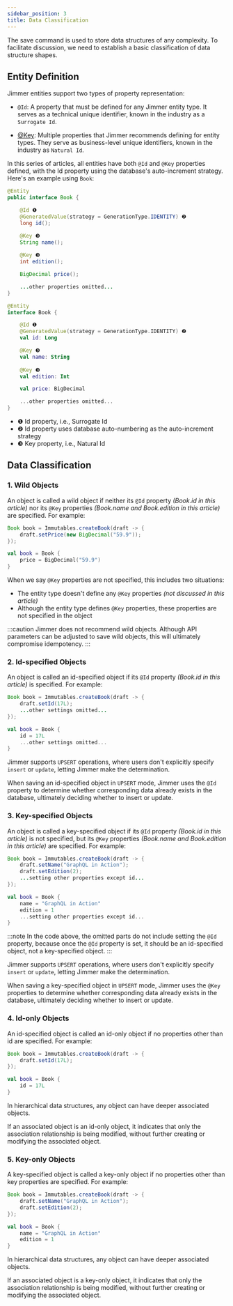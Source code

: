 ```yaml
---
sidebar_position: 3
title: Data Classification
---
```



The save command is used to store data structures of any complexity. To facilitate discussion, we need to establish a basic classification of data structure shapes.

## Entity Definition

Jimmer entities support two types of property representation:

- `@Id`: A property that must be defined for any Jimmer entity type. It serves as a technical unique identifier, known in the industry as a `Surrogate Id`.

- [@Key](../../mapping/advanced/key): Multiple properties that Jimmer recommends defining for entity types. They serve as business-level unique identifiers, known in the industry as `Natural Id`.

In this series of articles, all entities have both `@Id` and `@Key` properties defined, with the Id property using the database's auto-increment strategy. Here's an example using `Book`:

<Tabs groupId="language">
<TabItem value="java" label="Java">

```java title="Book.java"
@Entity
public interface Book {

    @Id ❶
    @GeneratedValue(strategy = GenerationType.IDENTITY) ❷
    long id();

    @Key ❸
    String name();
    
    @Key ❸
    int edition();

    BigDecimal price();

    ...other properties omitted...
}
```

</TabItem>
<TabItem value="kotlin" label="Kotlin">

```kotlin title="Book.kt"
@Entity
interface Book {

    @Id ❶
    @GeneratedValue(strategy = GenerationType.IDENTITY) ❷
    val id: Long

    @Key ❸
    val name: String
    
    @Key ❸
    val edition: Int

    val price: BigDecimal

    ...other properties omitted...
}
```

</TabItem>
</Tabs>

- ❶ Id property, i.e., Surrogate Id
- ❷ Id property uses database auto-numbering as the auto-increment strategy
- ❸ Key property, i.e., Natural Id

## Data Classification

### 1. Wild Objects

An object is called a wild object if neither its `@Id` property *(Book.id in this article)* nor its `@Key` properties *(Book.name and Book.edition in this article)* are specified. For example:

<Tabs groupId="language">
<TabItem value="java" label="Java">

```java
Book book = Immutables.createBook(draft -> {
    draft.setPrice(new BigDecimal("59.9"));
});
```

</TabItem>
<TabItem value="kotlin" label="Kotlin">

```kotlin
val book = Book {
    price = BigDecimal("59.9")
}
```

</TabItem>
</Tabs>

When we say `@Key` properties are not specified, this includes two situations:

- The entity type doesn't define any `@Key` properties *(not discussed in this article)*
- Although the entity type defines `@Key` properties, these properties are not specified in the object

:::caution
Jimmer does not recommend wild objects. Although API parameters can be adjusted to save wild objects, this will ultimately compromise idempotency.
:::

### 2. Id-specified Objects

An object is called an id-specified object if its `@Id` property *(Book.id in this article)* is specified. For example:

<Tabs groupId="language">
<TabItem value="java" label="Java">

```java
Book book = Immutables.createBook(draft -> {
    draft.setId(17L);
    ...other settings omitted...
});
```

</TabItem>
<TabItem value="kotlin" label="Kotlin">

```kotlin
val book = Book {
    id = 17L
    ...other settings omitted...
}
```

</TabItem>
</Tabs>

Jimmer supports `UPSERT` operations, where users don't explicitly specify `insert` or `update`, letting Jimmer make the determination.

When saving an id-specified object in `UPSERT` mode, Jimmer uses the `@Id` property to determine whether corresponding data already exists in the database, ultimately deciding whether to insert or update.

### 3. Key-specified Objects

An object is called a key-specified object if its `@Id` property *(Book.id in this article)* is not specified, but its `@Key` properties *(Book.name and Book.edition in this article)* are specified. For example:

<Tabs groupId="language">
<TabItem value="java" label="Java">

```java
Book book = Immutables.createBook(draft -> {
    draft.setName("GraphQL in Action");
    draft.setEdition(2);
    ...setting other properties except id...
});
```

</TabItem>
<TabItem value="kotlin" label="Kotlin">

```kotlin
val book = Book {
    name = "GraphQL in Action"
    edition = 1
    ...setting other properties except id...
}
```

</TabItem>
</Tabs>

:::note
In the code above, the omitted parts do not include setting the `@Id` property, because once the `@Id` property is set, it should be an id-specified object, not a key-specified object.
:::

Jimmer supports `UPSERT` operations, where users don't explicitly specify `insert` or `update`, letting Jimmer make the determination.

When saving a key-specified object in `UPSERT` mode, Jimmer uses the `@Key` properties to determine whether corresponding data already exists in the database, ultimately deciding whether to insert or update.

### 4. Id-only Objects

An id-specified object is called an id-only object if no properties other than id are specified. For example:

<Tabs groupId="language">
<TabItem value="java" label="Java">

```java
Book book = Immutables.createBook(draft -> {
    draft.setId(17L);
});
```

</TabItem>
<TabItem value="kotlin" label="Kotlin">

```kotlin
val book = Book {
    id = 17L
}
```

</TabItem>
</Tabs>

In hierarchical data structures, any object can have deeper associated objects.

If an associated object is an id-only object, it indicates that only the association relationship is being modified, without further creating or modifying the associated object.

### 5. Key-only Objects

A key-specified object is called a key-only object if no properties other than key properties are specified. For example:

<Tabs groupId="language">
<TabItem value="java" label="Java">

```java
Book book = Immutables.createBook(draft -> {
    draft.setName("GraphQL in Action");
    draft.setEdition(2);
});
```

</TabItem>
<TabItem value="kotlin" label="Kotlin">

```kotlin
val book = Book {
    name = "GraphQL in Action"
    edition = 1
}
```

</TabItem>
</Tabs>

In hierarchical data structures, any object can have deeper associated objects.

If an associated object is a key-only object, it indicates that only the association relationship is being modified, without further creating or modifying the associated object.
